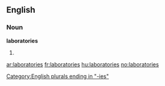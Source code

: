 ==English==

===Noun===
'''laboratories'''

# {{plural of|[[laboratory]]}}

[[Category:English plurals ending in "-ies"]]

[[ar:laboratories]]
[[fr:laboratories]]
[[hu:laboratories]]
[[no:laboratories]]